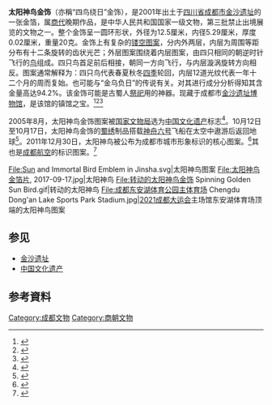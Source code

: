 {{禁止出境展览文物
| 图片 = 太阳神鸟金饰 Golden Sun Bird.png
| 名称 = 商太阳神鸟金箔片
| 时代 = [[商代|商代]]
| 出土 = [[四川|四川]][[成都|成都]][[金沙遗址|金沙遗址]]
| 现藏 = [[成都金沙遗址博物馆|成都金沙遗址博物馆]]
| 登录 = 2013年
| 图片大小 = 270px
}}
'''太阳神鸟金饰'''（亦稱“四鸟绕日”金饰），是2001年出土于[[四川省|四川省]][[成都市|成都市]][[金沙遗址|金沙遗址]]的一张金箔，属[[商代|商代]]晚期作品，是中华人民共和国国家一级文物，第三批禁止出境展览的文物之一。整个金饰呈一圆环形状，外径为12.5厘米，内径5.29厘米，厚度0.02厘米，重量20克。金饰上有复杂的[[镂空图案|镂空图案]]，分内外两层，内层为周围等距分布有十二条旋转的齿状光芒；外层图案围绕着内层图案，由四只相同的朝逆时针飞行的[[鸟|鸟]]组成。四只鸟首足前后相接，朝同一方向飞行，与内层漩涡旋转方向相反。图案通常解释为：四只鸟代表春夏秋冬[[四季|四季]]轮回，内层12道光纹代表一年十二个月的周而复始。也可能与“金乌负日”的传说有关。对其进行成分分析得知其含金量高达94.2%。该金饰可能是古蜀人[[祭祀|祭祀]]用的神器。现藏于成都市[[金沙遗址博物馆|金沙遗址博物馆]]，是该馆的镇馆之宝。<ref>{{Cite web|title=金沙太阳神鸟：一个有温度的城市符号|url=http://www.news.cn/2022-03/15/c_1128472626.htm|access-date=|author=新华网|date=2022-03-15|work=新华网|archive-date=2022-04-08|archive-url=https://web.archive.org/web/20220408143123/http://www.news.cn/2022-03/15/c_1128472626.htm|dead-url=no}}</ref><ref>{{Cite web|title=典藏珍品-金银器|url=http://www.jinshasitemuseum.com/Treasure?nodeName=%E9%87%91%E9%93%B6%E5%99%A8|access-date=2022-04-08|author=金沙遗址博物馆|work=金沙遗址博物馆|archive-date=2022-04-08|archive-url=https://web.archive.org/web/20220408143122/http://www.jinshasitemuseum.com/Treasure?nodeName=%E9%87%91%E9%93%B6%E5%99%A8|dead-url=no}}</ref><ref>{{Cite web|title=成都金沙遗址出土"太阳神鸟"金饰的说明/图|url=http://www.xinhuanet.com/chinanews/2005-08/16/content_4918640_1.htm|author=成都市委外宣办|date=2005-08-16|publisher=新华网|archive-url=https://web.archive.org/web/20140203003043/http://www.xinhuanet.com/chinanews/2005-08/16/content_4918640_1.htm|archive-date=2014-02-03|dead-url=yes}}</ref>

2005年8月，太阳神鸟金饰图案被[[国家文物局|国家文物局]]选为[[中国文化遗产|中国文化遗产]]标志<ref>{{Cite web|title=国家文物局公示“中国文化遗产标志”|url=https://www.mct.gov.cn/whzx/tpxw/200508/t20050804_828228.htm|access-date=|author=国家文物局|date=2005-08-04|work=中华人民共和国文化和旅游部|archive-date=2022-04-08|archive-url=https://web.archive.org/web/20220408143210/https://www.mct.gov.cn/whzx/tpxw/200508/t20050804_828228.htm|dead-url=no}}</ref>。10月12日至10月17日，太阳神鸟金饰的[[蜀绣|蜀绣]]制品搭载[[神舟六号|神舟六号]]飞船在太空中遨游后返回地球<ref>{{Cite web|title=伴神六飞天 “太阳神鸟”归来|url=http://news.sina.com.cn/o/2005-10-20/04177213799s.shtml|access-date=|author=四川新闻网-成都晚报|date=2005-10-20|work=新浪|archive-date=2019-06-10|archive-url=https://web.archive.org/web/20190610093556/http://news.sina.com.cn/o/2005-10-20/04177213799s.shtml|dead-url=no}}</ref>。2011年12月30日，太阳神鸟被公布为成都市城市形象标识的核心图案。<ref>{{Cite web|title=成都城市形象标识揭晓 太阳神鸟“代言”|url=http://www.chinadaily.com.cn/dfpd/2011-12/30/content_14360358.htm|access-date=|author=中国日报四川记者站|date=2011-12-30|work=中国日报网|archive-date=2022-04-08|archive-url=https://web.archive.org/web/20220408143208/http://www.chinadaily.com.cn/dfpd/2011-12/30/content_14360358.htm|dead-url=no}}</ref>其也是[[成都航空|成都航空]]的标识图案。<ref>{{Cite web|title=成都航空 公司简介|url=https://www.cdal.com.cn/stdair/airline/eu/static_term/FootAboutUs_2|access-date=2022-04-08|author=成都航空|work=成都航空|archive-date=2022-04-08|archive-url=https://web.archive.org/web/20220408143132/https://www.cdal.com.cn/stdair/airline/eu/static_term/FootAboutUs_2|dead-url=no}}</ref>

<gallery mode="packed" heights="150">
File:Sun and Immortal Bird Emblem in Jinsha.svg|太阳神鸟图案
File:太阳神鸟金箔片, 2017-09-17.jpg|太阳神鸟
File:转动的太阳神鸟金饰 Spinning Golden Sun Bird.gif|转动的太阳神鸟
File:成都东安湖体育公园主体育场 Chengdu Dong'an Lake Sports Park Stadium.jpg|[[2021年夏季世界大學運動會|2021成都大运会]]主场馆东安湖体育场顶端的太阳神鸟图案
</gallery>

==参见==
*[[金沙遗址|金沙遗址]]
*[[中国文化遗产|中国文化遗产]]
==参考資料==
{{reflist}}



{{禁止出境展览文物索引}}
[[Category:成都文物|Category:成都文物]]
[[Category:商朝文物|Category:商朝文物]]